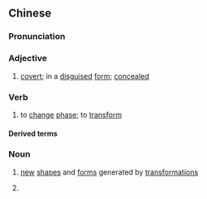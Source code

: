 {{also|变相}}
==Chinese==
{{zh-forms|s=变相}}

===Pronunciation===
{{zh-pron
|m=biànxiàng
|c=bin3 soeng3
|mn=piàn-siòng/pìⁿ-siàng
|cat=a,v,n
}}

===Adjective===
{{zh-adj}}

# [[covert]]; in a [[disguised]] [[form]]; [[concealed]]
#: {{zh-x|變相 剝削|'''covert''' exploitation; to exploit '''covertly'''}}

===Verb===
{{zh-verb}}

# {{lb|zh|physics}} to [[change]] [[phase]]; to [[transform]]

====Derived terms====
{{zh-der|單變相|互變相|變相機|變相器|變相波|變相板}}

===Noun===
{{zh-noun}}

# [[new]] [[shape]]s and [[form]]s generated by [[transformation]]s
# {{lb|zh|Buddhism}} {{zh-synonym|經變|[[sutra]] [[painting]]}}